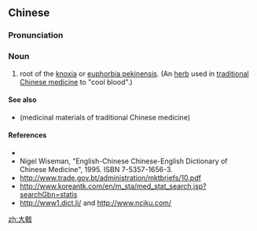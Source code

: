==Chinese==
{{zh-forms}}

===Pronunciation===
{{zh-pron
|m=dàjǐ
|cat=n
}}

===Noun===
{{zh-noun}}

# root of the [[knoxia]] or [[w:List of Euphorbia pekinensis|euphorbia pekinensis]]. (An [[herb]] used in [[traditional Chinese medicine]] to "cool blood".)

====See also====
* {{l|zh|药材}} (medicinal materials of traditional Chinese medicine)

====References====
* {{pedialite|大戟|lang=zh}}
* Nigel Wiseman, "English-Chinese Chinese-English Dictionary of Chinese Medicine", 1995. ISBN 7-5357-1656-3.
* http://www.trade.gov.bt/administration/mktbriefs/10.pdf
* http://www.koreantk.com/en/m_sta/med_stat_search.jsp?searchGbn=statis
* http://www1.dict.li/ and http://www.nciku.com/

[[zh:大戟]]
